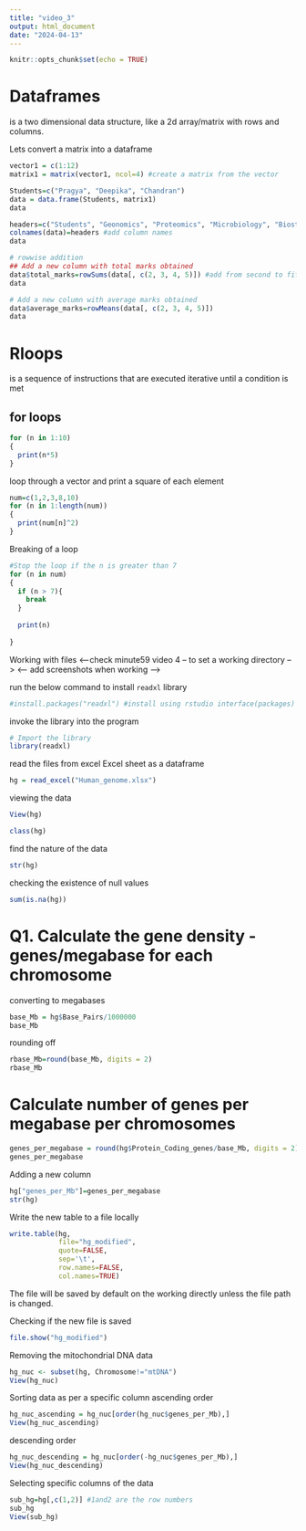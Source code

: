 ```yaml
---
title: "video_3"
output: html_document
date: "2024-04-13"
---
```


```r
knitr::opts_chunk$set(echo = TRUE)
```

# Dataframes
is a two dimensional data structure, like a 2d array/matrix with rows and columns. 

Lets convert a matrix into a dataframe 

```r
vector1 = c(1:12)
matrix1 = matrix(vector1, ncol=4) #create a matrix from the vector 

Students=c("Pragya", "Deepika", "Chandran")
data = data.frame(Students, matrix1) 
data

headers=c("Students", "Geonomics", "Proteomics", "Microbiology", "Biostatistics")
colnames(data)=headers #add column names 
data

# rowwise addition 
## Add a new column with total marks obtained 
data$total_marks=rowSums(data[, c(2, 3, 4, 5)]) #add from second to fifth column 
data

# Add a new column with average marks obtained 
data$average_marks=rowMeans(data[, c(2, 3, 4, 5)])
data
```

# Rloops
is a sequence of instructions that are executed iterative until a condition is met 

## for loops 
```r
for (n in 1:10)
{
  print(n*5)
}
```

loop through a vector and print a square of each element

```r
num=c(1,2,3,8,10)
for (n in 1:length(num))
{
  print(num[n]^2)
}
```

Breaking of a loop 
```r
#Stop the loop if the n is greater than 7
for (n in num)
{
  if (n > 7){
    break
  }
  
  print(n)
  
}
```

Working with files 
<--check minute59 video 4 -- to set a working directory -->
<-- add screenshots when working -->

run the below command to install `readxl` library
```r
#install.packages("readxl") #install using rstudio interface(packages)
```

invoke the library into the program 
```r
# Import the library
library(readxl)
```

read the files from excel Excel sheet as a dataframe 
```r
hg = read_excel("Human_genome.xlsx")
```

viewing the data 
```r
View(hg)
```

```r
class(hg)
```

find the nature of the data 
```r
str(hg)
```

checking the existence of null values
```r
sum(is.na(hg))
```

# Q1. Calculate the gene density - genes/megabase for each chromosome

converting to megabases 
```r
base_Mb = hg$Base_Pairs/1000000
base_Mb
```

rounding off 
```r
rbase_Mb=round(base_Mb, digits = 2)
rbase_Mb
```


# Calculate number of genes per megabase per chromosomes 
```r
genes_per_megabase = round(hg$Protein_Coding_genes/base_Mb, digits = 2)
genes_per_megabase
```

Adding a new column 
```r
hg["genes_per_Mb"]=genes_per_megabase
str(hg)
```

Write the new table to a file locally
```r
write.table(hg, 
            file="hg_modified", 
            quote=FALSE, 
            sep='\t', 
            row.names=FALSE, 
            col.names=TRUE)
```
The file will be saved by default on the working directly unless the file path is changed. 

Checking if the new file is saved 
```r
file.show("hg_modified")
```

Removing the mitochondrial DNA data 
```r
hg_nuc <- subset(hg, Chromosome!="mtDNA")
View(hg_nuc)
```

Sorting data as per a specific column 
ascending order 
```r
hg_nuc_ascending = hg_nuc[order(hg_nuc$genes_per_Mb),]
View(hg_nuc_ascending)
```

descending order
```r
hg_nuc_descending = hg_nuc[order(-hg_nuc$genes_per_Mb),]
View(hg_nuc_descending)
```

Selecting specific columns of the data
```r
sub_hg=hg[,c(1,2)] #1and2 are the row numbers 
sub_hg
View(sub_hg)
```
